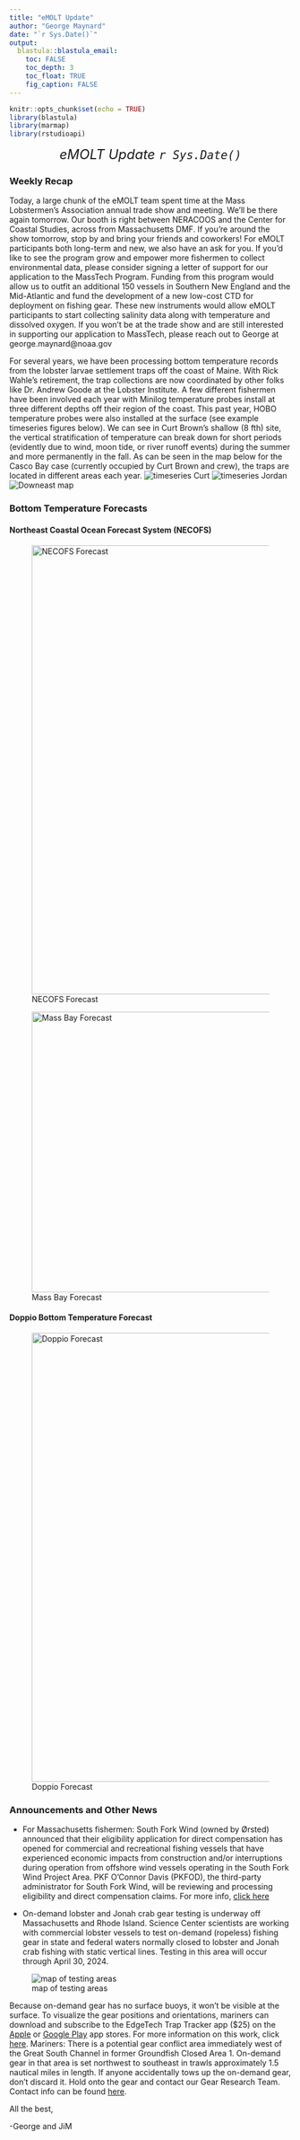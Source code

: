 ```yaml
---
title: "eMOLT Update"
author: "George Maynard"
date: "`r Sys.Date()`"  
output: 
  blastula::blastula_email:
    toc: FALSE
    toc_depth: 3
    toc_float: TRUE
    fig_caption: FALSE
---
```


```r
knitr::opts_chunk$set(echo = TRUE)
library(blastula)
library(marmap)
library(rstudioapi)
```

<center> 

<font size="5"> *eMOLT Update `r Sys.Date()` * </font>

</center>

### Weekly Recap 

Today, a large chunk of the eMOLT team spent time at the Mass Lobstermen's Association annual trade show and meeting. We'll be there again tomorrow. Our booth is right between NERACOOS and the Center for Coastal Studies, across from Massachusetts DMF. If you're around the show tomorrow, stop by and bring your friends and coworkers! For eMOLT participants both long-term and new, we also have an ask for you. If you'd like to see the program grow and empower more fishermen to collect environmental data, please consider signing a letter of support for our application to the MassTech Program. Funding from this program would allow us to outfit an additional 150 vessels in Southern New England and the Mid-Atlantic and fund the development of a new low-cost CTD for deployment on fishing gear. These new instruments would allow eMOLT participants to start collecting salinity data along with temperature and dissolved oxygen. If you won't be at the trade show and are still interested in supporting our application to MassTech, please reach out to George at george.maynard@noaa.gov

For several years, we have been processing bottom temperature records from the lobster larvae settlement traps off the coast of Maine. With Rick Wahle's retirement, the trap collections are now coordinated by other folks like Dr. Andrew Goode at the Lobster Institute. A few different fishermen have been involved each year with Minilog temperature probes install at three different depths off their region of the coast. This past year, HOBO temperature probes were also installed at the surface (see example timeseries figures below). We can see in Curt Brown's shallow (8 fth) site, the vertical stratification of temperature can break down for short periods (evidently due to wind, moon tide, or river runoff events) during the summer and more permanently in the fall. As can be seen in the map below for the Casco Bay case (currently occupied by Curt Brown and crew), the traps are located in different areas each year.
![timeseries Curt](mrw3201.png)
![timeseries Jordan](mrw3601.png)
![Downeast map](CurtBrown_RW_sites.png)


### Bottom Temperature Forecasts

#### Northeast Coastal Ocean Forecast System (NECOFS)

![NECOFS Forecast](NECOFS_GOM.gif){width=800px} 

![Mass Bay Forecast](NECOFS_MABAY.gif){width=500px}

#### Doppio Bottom Temperature Forecast

![Doppio Forecast](DOPPIO_forecast_F.gif){width=800px} 

### Announcements and Other News
- For Massachusetts fishermen: South Fork Wind (owned by Ørsted) announced that their eligibility application for direct compensation has opened for commercial and recreational fishing vessels that have experienced economic impacts from construction and/or interruptions during operation from offshore wind vessels operating in the South Fork Wind Project Area. PKF O’Connor Davis (PKFOD), the third-party administrator for South Fork Wind, will be reviewing and processing eligibility and direct compensation claims. For more info, [click here](https://www.fisheriescompensationprogram.com/massachusetts-fisheries-direct-compensation-program)

- On-demand lobster and Jonah crab gear testing is underway off Massachusetts and Rhode Island. Science Center scientists are working with commercial lobster vessels to test on-demand (ropeless) fishing gear in state and federal waters normally closed to lobster and Jonah crab fishing with static vertical lines. Testing in this area will occur through April 30, 2024. 

![map of testing areas](on-demand-map.jpg)

Because on-demand gear has no surface buoys, it won’t be visible at the surface. To visualize the gear positions and orientations, mariners can download and subscribe to the EdgeTech Trap Tracker app ($25) on the [Apple](https://apps.apple.com/us/app/trap-tracker/id1450280978) or [Google Play](https://play.google.com/store/apps/details?id=com.edgetech.TrapTracker&hl=en&gl=US) app stores. For more information on this work, click [here](https://www.fisheries.noaa.gov/new-england-mid-atlantic/marine-mammal-protection/2024-northeast-experimental-demand-gear-system).
Mariners: There is a potential gear conflict area immediately west of the Great South Channel in former Groundfish Closed Area 1. On-demand gear in that area is set northwest to southeast in trawls approximately 1.5 nautical miles in length. If anyone accidentally tows up the on-demand gear, don’t discard it. Hold onto the gear and contact our Gear Research Team. Contact info can be found [here](https://www.fisheries.noaa.gov/new-england-mid-atlantic/marine-mammal-protection/2024-northeast-experimental-demand-gear-system#contacts).

All the best,

-George and JiM
